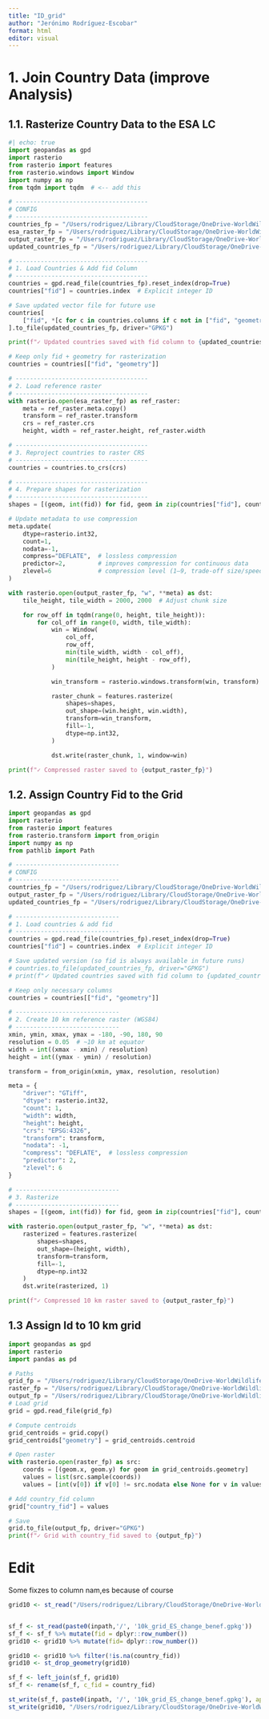 ```yaml
---
title: "ID_grid"
author: "Jerónimo Rodríguez-Escobar"
format: html
editor: visual
---
```



# 1. Join Country Data (improve Analysis)

## 1.1. Rasterize Country Data to the ESA LC

```python
#| echo: true
import geopandas as gpd
import rasterio
from rasterio import features
from rasterio.windows import Window
import numpy as np
from tqdm import tqdm  # <-- add this

# -------------------------------------
# CONFIG
# -------------------------------------
countries_fp = "/Users/rodriguez/Library/CloudStorage/OneDrive-WorldWildlifeFund,Inc/global_ES_TimeSeries/vector/cartographic_ee_ee_r264_correspondence.gpkg"
esa_raster_fp = "/Users/rodriguez/Library/CloudStorage/OneDrive-WorldWildlifeFund,Inc/global_NCP/data/input_rasters/LandCovers/ESACCI-LC-L4-LCCS-Map-300m-P1Y-2020-v2.1.1_md5_2ed6285e6f8ec1e7e0b75309cc6d6f9f.tif"
output_raster_fp = "/Users/rodriguez/Library/CloudStorage/OneDrive-WorldWildlifeFund,Inc/Ref_Data/Raster/countries_fid_300m_COMPRESSED.tif"
updated_countries_fp = "/Users/rodriguez/Library/CloudStorage/OneDrive-WorldWildlifeFund,Inc/Ref_Data/vector/ee_r264_correspondence_fid.gpkg"

# -------------------------------------
# 1. Load Countries & Add fid Column
# -------------------------------------
countries = gpd.read_file(countries_fp).reset_index(drop=True)
countries["fid"] = countries.index  # Explicit integer ID

# Save updated vector file for future use
countries[
    ["fid", *[c for c in countries.columns if c not in ["fid", "geometry"]], "geometry"]
].to_file(updated_countries_fp, driver="GPKG")

print(f"✓ Updated countries saved with fid column to {updated_countries_fp}")

# Keep only fid + geometry for rasterization
countries = countries[["fid", "geometry"]]

# -------------------------------------
# 2. Load reference raster
# -------------------------------------
with rasterio.open(esa_raster_fp) as ref_raster:
    meta = ref_raster.meta.copy()
    transform = ref_raster.transform
    crs = ref_raster.crs
    height, width = ref_raster.height, ref_raster.width

# -------------------------------------
# 3. Reproject countries to raster CRS
# -------------------------------------
countries = countries.to_crs(crs)

# -------------------------------------
# 4. Prepare shapes for rasterization
# -------------------------------------
shapes = [(geom, int(fid)) for fid, geom in zip(countries["fid"], countries.geometry)]

# Update metadata to use compression
meta.update(
    dtype=rasterio.int32,
    count=1,
    nodata=-1,
    compress="DEFLATE",  # lossless compression
    predictor=2,         # improves compression for continuous data
    zlevel=6             # compression level (1–9, trade-off size/speed)
)

with rasterio.open(output_raster_fp, "w", **meta) as dst:
    tile_height, tile_width = 2000, 2000  # Adjust chunk size

    for row_off in tqdm(range(0, height, tile_height)):
        for col_off in range(0, width, tile_width):
            win = Window(
                col_off,
                row_off,
                min(tile_width, width - col_off),
                min(tile_height, height - row_off),
            )

            win_transform = rasterio.windows.transform(win, transform)

            raster_chunk = features.rasterize(
                shapes=shapes,
                out_shape=(win.height, win.width),
                transform=win_transform,
                fill=-1,
                dtype=np.int32,
            )

            dst.write(raster_chunk, 1, window=win)

print(f"✓ Compressed raster saved to {output_raster_fp}")

```


## 1.2. Assign Country Fid to the Grid

```python

import geopandas as gpd
import rasterio
from rasterio import features
from rasterio.transform import from_origin
import numpy as np
from pathlib import Path

# -----------------------------
# CONFIG
# -----------------------------
countries_fp = "/Users/rodriguez/Library/CloudStorage/OneDrive-WorldWildlifeFund,Inc/global_ES_TimeSeries/vector/cartographic_ee_ee_r264_correspondence.gpkg"
output_raster_fp = "/Users/rodriguez/Library/CloudStorage/OneDrive-WorldWildlifeFund,Inc/Ref_Data/Raster/countries_fid_5km_COMPRESSED.tif"
updated_countries_fp = "/Users/rodriguez/Library/CloudStorage/OneDrive-WorldWildlifeFund,Inc/Ref_Data/vector/ee_r264_correspondence_fid.gpkg"

# -----------------------------
# 1. Load countries & add fid
# -----------------------------
countries = gpd.read_file(countries_fp).reset_index(drop=True)
countries["fid"] = countries.index  # Explicit integer ID

# Save updated version (so fid is always available in future runs)
# countries.to_file(updated_countries_fp, driver="GPKG")
# print(f"✓ Updated countries saved with fid column to {updated_countries_fp}")

# Keep only necessary columns
countries = countries[["fid", "geometry"]]

# -----------------------------
# 2. Create 10 km reference raster (WGS84)
# -----------------------------
xmin, ymin, xmax, ymax = -180, -90, 180, 90
resolution = 0.05  # ~10 km at equator
width = int((xmax - xmin) / resolution)
height = int((ymax - ymin) / resolution)

transform = from_origin(xmin, ymax, resolution, resolution)

meta = {
    "driver": "GTiff",
    "dtype": rasterio.int32,
    "count": 1,
    "width": width,
    "height": height,
    "crs": "EPSG:4326",
    "transform": transform,
    "nodata": -1,
    "compress": "DEFLATE",  # lossless compression
    "predictor": 2,
    "zlevel": 6
}

# -----------------------------
# 3. Rasterize
# -----------------------------
shapes = [(geom, int(fid)) for fid, geom in zip(countries["fid"], countries.geometry)]

with rasterio.open(output_raster_fp, "w", **meta) as dst:
    rasterized = features.rasterize(
        shapes=shapes,
        out_shape=(height, width),
        transform=transform,
        fill=-1,
        dtype=np.int32
    )
    dst.write(rasterized, 1)

print(f"✓ Compressed 10 km raster saved to {output_raster_fp}")


```

## 1.3 Assign Id to 10 km grid

```python

import geopandas as gpd
import rasterio
import pandas as pd

# Paths
grid_fp = "/Users/rodriguez/Library/CloudStorage/OneDrive-WorldWildlifeFund,Inc/Ref_Data/vector/grid10_km_c.gpkg"
raster_fp = "/Users/rodriguez/Library/CloudStorage/OneDrive-WorldWildlifeFund,Inc/Ref_Data/Raster/countries_fid_5km_COMPRESSED.tif"
output_fp = "/Users/rodriguez/Library/CloudStorage/OneDrive-WorldWildlifeFund,Inc/Ref_Data/vector/grid10_km_c2.gpkg"
# Load grid
grid = gpd.read_file(grid_fp)

# Compute centroids
grid_centroids = grid.copy()
grid_centroids["geometry"] = grid_centroids.centroid

# Open raster
with rasterio.open(raster_fp) as src:
    coords = [(geom.x, geom.y) for geom in grid_centroids.geometry]
    values = list(src.sample(coords))
    values = [int(v[0]) if v[0] != src.nodata else None for v in values]

# Add country_fid column
grid["country_fid"] = values

# Save
grid.to_file(output_fp, driver="GPKG")
print(f"✓ Grid with country_fid saved to {output_fp}")
```


# Edit

Some fixzes to column nam,es because of course
```r

grid10 <- st_read("/Users/rodriguez/Library/CloudStorage/OneDrive-WorldWildlifeFund,Inc/Ref_Data/vector/grid10_km_c.gpkg")


sf_f <- st_read(paste0(inpath,'/', '10k_grid_ES_change_benef.gpkg'))
sf_f <- sf_f %>% mutate(fid = dplyr::row_number())
grid10 <- grid10 %>% mutate(fid= dplyr::row_number())

grid10 <- grid10 %>% filter(!is.na(country_fid))
grid10 <- st_drop_geometry(grid10)

sf_f <- left_join(sf_f, grid10)
sf_f <- rename(sf_f, c_fid = country_fid)

st_write(sf_f, paste0(inpath, '/', '10k_grid_ES_change_benef.gpkg'), append=FALSE)
st_write(grid10, "/Users/rodriguez/Library/CloudStorage/OneDrive-WorldWildlifeFund,Inc/Ref_Data/vector/grid10_km_c.gpkg", append=FALSE)


```